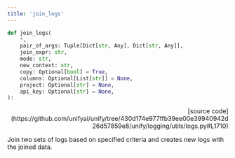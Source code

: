 ```yaml
---
title: 'join_logs'
---
```


```python
def join_logs(
    *,
    pair_of_args: Tuple[Dict[str, Any], Dict[str, Any]],
    join_expr: str,
    mode: str,
    new_context: str,
    copy: Optional[bool] = True,
    columns: Optional[List[str]] = None,
    project: Optional[str] = None,
    api_key: Optional[str] = None,
):
```

<p align="right">[source code](https://github.com/unifyai/unify/tree/430d174e977ffb39ee00e39940942d26d57859e8/unify/logging/utils/logs.py#L1710)</p>

Join two sets of logs based on specified criteria and creates new logs with the joined data.